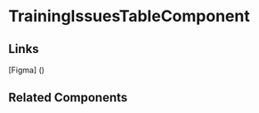 <!-- training-issues-table.stories.mdx -->


<Meta title="QTD Components/evaluation/training-issues/training-issues-table/README" component={TrainingIssuesTableComponent} />

# TrainingIssuesTableComponent

<ArgsTable of={TrainingIssuesTableComponent} />

## Links

[Figma] ()

## Related Components
